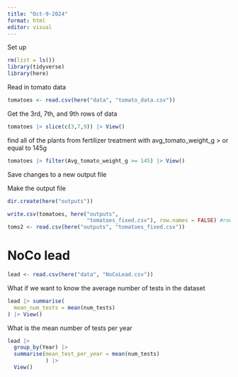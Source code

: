 ```yaml
---
title: "Oct-9-2024"
format: html
editor: visual
---
```


Set up

```r
rm(list = ls())
library(tidyverse)
library(here)
```

Read in tomato data

```r
tomatoes <- read.csv(here("data", "tomato_data.csv"))
```

Get the 3rd, 7th, and 9th rows of data

```r
tomatoes |> slice(c(3,7,9)) |> View()
```

find all of the plants from fertilizer treatment with avg_tomato_weight_g \> or equal to 145g

```r
tomatoes |> filter(Avg_tomato_weight_g >= 145) |> View()
```

Save changes to a new output file

Make the output file

```r
dir.create(here("outputs"))
```

```r
write.csv(tomatoes, here("outputs",
                         "tomatoes_fixed.csv"), row.names = FALSE) #row.names=F prevents R from adding column of row numbers to the output file
toms2 <- read.csv(here("outputs", "tomatoes_fixed.csv")) 
```

# NoCo lead

```r
lead <- read.csv(here("data", "NoCoLead.csv"))
```

What if we want to know the average number of tests in the dataset

```r
lead |> summarise(
  mean_num_tests = mean(num_tests)
) |> View()
```

What is the mean number of tests per year

```r
lead |> 
  group_by(Year) |> 
  summarise(mean_test_per_year = mean(num_tests)
            ) |>
  View()
```

```r

```
